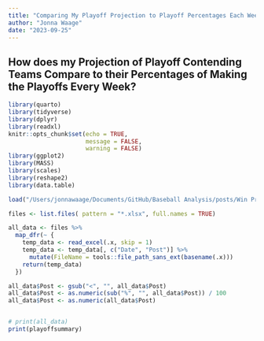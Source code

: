 ```yaml
---
title: "Comparing My Playoff Projection to Playoff Percentages Each Week"
author: "Jonna Waage"
date: "2023-09-25"
---
```


## How does my Projection of Playoff Contending Teams Compare to their Percentages of Making the Playoffs Every Week?

```r
library(quarto)
library(tidyverse)
library(dplyr)
library(readxl)
knitr::opts_chunk$set(echo = TRUE,
                      message = FALSE,
                      warning = FALSE)
library(ggplot2)
library(MASS)
library(scales)
library(reshape2)
library(data.table)
```

```r
load("/Users/jonnawaage/Documents/GitHub/Baseball Analysis/posts/Win Projection/playoffsummary.RData")

files <- list.files( pattern = "*.xlsx", full.names = TRUE)

all_data <- files %>%
  map_dfr(~ {
    temp_data <- read_excel(.x, skip = 1)
    temp_data <- temp_data[, c("Date", "Post")] %>%
      mutate(FileName = tools::file_path_sans_ext(basename(.x)))
    return(temp_data)
  })

all_data$Post <- gsub("<", "", all_data$Post)
all_data$Post <- as.numeric(sub("%", "", all_data$Post)) / 100
all_data$Post <- as.numeric(all_data$Post)


# print(all_data)
print(playoffsummary)


```

